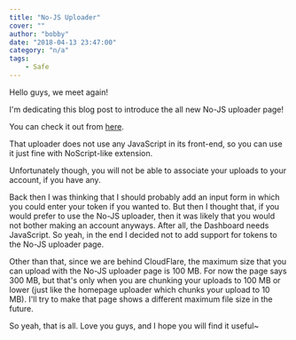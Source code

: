 ```yaml
---
title: "No-JS Uploader"
cover: ""
author: "bobby"
date: "2018-04-13 23:47:00"
category: "n/a"
tags:
    - Safe
---
```

Hello guys, we meet again!

I'm dedicating this blog post to introduce the all new No-JS uploader page!

You can check it out from [here](https://safe.fiery.me/nojs).

That uploader does not use any JavaScript in its front-end, so you can use it just fine with NoScript-like extension.

Unfortunately though, you will not be able to associate your uploads to your account, if you have any.

Back then I was thinking that I should probably add an input form in which you could enter your token if you wanted to. But then I thought that, if you would prefer to use the No-JS uploader, then it was likely that you would not bother making an account anyways. After all, the Dashboard needs JavaScript. So yeah, in the end I decided not to add support for tokens to the No-JS uploader page.

Other than that, since we are behind CloudFlare, the maximum size that you can upload with the No-JS uploader page is 100 MB. For now the page says 300 MB, but that's only when you are chunking your uploads to 100 MB or lower (just like the homepage uploader which chunks your upload to 10 MB). I'll try to make that page shows a different maximum file size in the future.

So yeah, that is all. Love you guys, and I hope you will find it useful~
